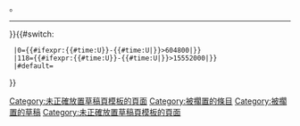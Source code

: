 {{mbox
|name  = Draft article
|image = [[File:Under_construction_icon-blue.svg|40px|alt=|link=]]
|text  = '''本草稿尚未完成，因此其内容未必具有可信度。'''<br><span style="font-size: smaller;">本草稿未來可能會被移動{{#if:{{{1|}}}|至[[{{{1}}}]]|成為正式內容}}。<br>{{find sources}}
----
{{last edited by}}</span>
}}<includeonly>{{NOINDEX}}{{#switch:{{NAMESPACENUMBER}}
  |0=[[Category:未正確放置草稿頁模板的頁面]]{{#ifexpr:{{#time:U}}-{{#time:U|{{REVISIONTIMESTAMP}}}}>604800|[[Category:被擱置的條目]]}}
  |118=[[Category:草稿條目|{{PAGENAME}}]]{{#ifexpr:{{#time:U}}-{{#time:U|{{REVISIONTIMESTAMP}}}}>15552000|[[Category:被擱置的草稿]]}}
  |#default=[[Category:未正確放置草稿頁模板的頁面]]
}}</includeonly><noinclude>
{{Documentation}}</noinclude>